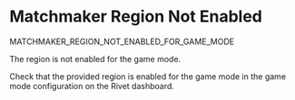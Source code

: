 # Matchmaker Region Not Enabled

<Summary>MATCHMAKER_REGION_NOT_ENABLED_FOR_GAME_MODE</Summary>

The region is not enabled for the game mode.

Check that the provided region is enabled for the game mode in the game mode configuration on the Rivet dashboard.
